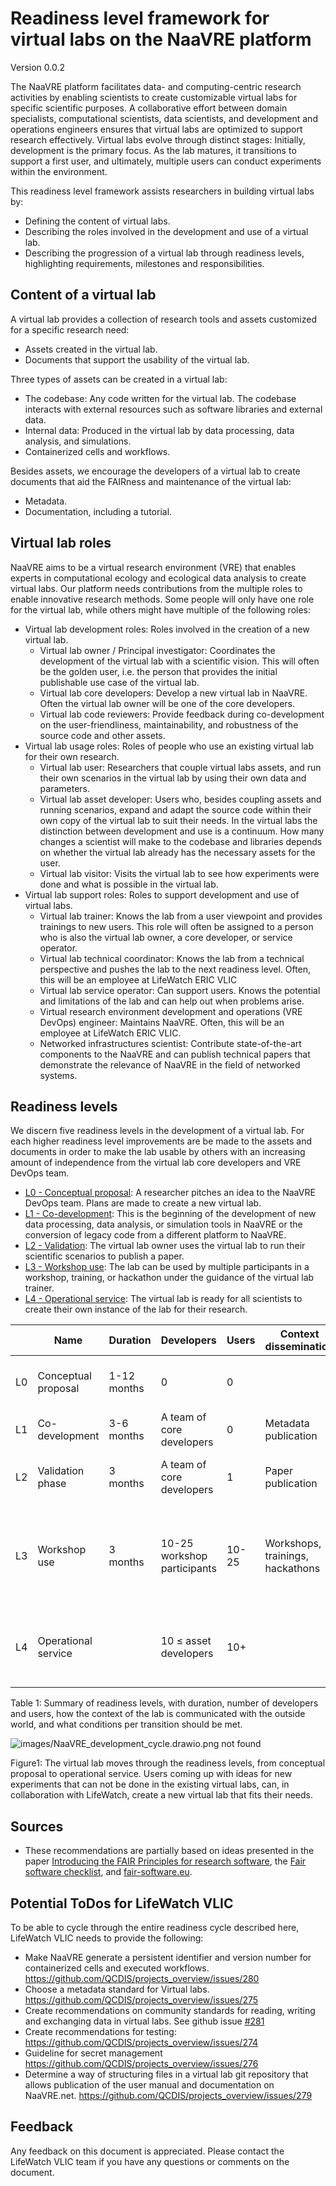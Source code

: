 # Readiness level framework for virtual labs on the NaaVRE platform

Version 0.0.2

The NaaVRE platform facilitates data- and computing-centric research activities by enabling scientists to create customizable virtual labs for specific scientific purposes.
A collaborative effort between domain specialists,  computational scientists, data scientists, and development and operations engineers
ensures that virtual labs are optimized to support research effectively.
Virtual labs evolve through distinct stages: Initially, development is the primary focus. As the lab matures,
it transitions to support a first user, and ultimately, multiple users can conduct experiments within the environment.

This readiness level framework assists researchers in building virtual labs by:
* Defining the content of virtual labs.
* Describing the roles involved in the development and use of a virtual lab.
* Describing the progression of a virtual lab through readiness levels, highlighting requirements, milestones and responsibilities.

## Content of a virtual lab
A virtual lab provides a collection of research tools and assets customized for a specific research need:

* Assets created in the virtual lab.
* Documents that support the usability of the virtual lab.

Three types of assets can be created in a virtual lab:

* The codebase: Any code written for the virtual lab. The codebase interacts with external resources such as software libraries and external data.
* Internal data: Produced in the virtual lab by data processing, data analysis, and simulations.
* Containerized cells and workflows.

Besides assets, we encourage the developers of a virtual lab to create documents that aid the FAIRness and maintenance of the virtual lab:
* Metadata.
* Documentation, including a tutorial.

## Virtual lab roles
NaaVRE aims to be a virtual research environment (VRE) that enables experts in computational ecology and ecological data analysis
to create virtual labs.
Our platform needs contributions from the multiple roles to enable innovative research methods. Some people will only have
one role for the virtual lab, while others might have multiple of the following roles:

* Virtual lab development roles: Roles involved in the creation of a new virtual lab.
  * Virtual lab owner / Principal investigator: Coordinates the development of the virtual lab with a scientific vision.
  This will often be the golden user, i.e. the person that provides the initial publishable use case of the virtual lab.
  * Virtual lab core developers: Develop a new virtual lab in NaaVRE. Often the virtual lab owner will be one of the core developers.
  * Virtual lab code reviewers: Provide feedback during co-development on the user-friendliness, maintainability, and robustness of the
  source code and other assets.
* Virtual lab usage roles: Roles of people who use an existing virtual lab for their own research.
  * Virtual lab user: Researchers that couple virtual labs assets, and run their own scenarios in the virtual lab by using their own data and parameters.
  * Virtual lab asset developer: Users who, besides coupling assets and running scenarios, expand and adapt the source code
  within their own copy of the virtual lab to suit their needs. In the virtual labs the distinction between development
  and use is a continuum. How many changes a scientist will make to the codebase and libraries depends on whether the virtual lab already has the necessary assets for the user.
  * Virtual lab visitor: Visits the virtual lab to see how experiments were done and what is possible in the virtual lab.
* Virtual lab support roles: Roles to support development and use of virtual labs.
  * Virtual lab trainer: Knows the lab from a user viewpoint and provides trainings to new users. This role will often be assigned to a person who is also the virtual lab owner, a core developer, or service operator.
  * Virtual lab technical coordinator: Knows the lab from a technical perspective and pushes the lab to the next readiness level. Often, this will be an employee at LifeWatch ERIC VLIC
  * Virtual lab service operator: Can support users. Knows the potential and limitations of the lab and can help out when problems arise.
  * Virtual research environment development and operations (VRE DevOps) engineer: Maintains NaaVRE. Often, this will be an employee at LifeWatch ERIC VLIC.
  * Networked infrastructures scientist: Contribute state-of-the-art components to the NaaVRE and can publish technical papers
  that demonstrate the relevance of NaaVRE in the field of networked systems.

## Readiness levels
We discern five readiness levels in the development of a virtual lab.
For each higher readiness level improvements are be made to the assets and documents in order to make the lab usable by others
with an increasing amount of independence from the virtual lab core developers and VRE DevOps team.

* [L0 - Conceptual proposal](readiness_levels/L0_conceptual_proposal): A researcher pitches an idea to the NaaVRE DevOps team. Plans are made to create a new virtual lab.
* [L1 - Co-development](readiness_levels/L1_co-development): This is the beginning of the development of new data processing, data analysis, or simulation tools in NaaVRE or the conversion of legacy code from a different platform to NaaVRE.
* [L2 - Validation](readiness_levels/L2_validation_phase): The virtual lab owner uses the virtual lab to run their scientific scenarios to publish a paper.
* [L3 - Workshop use](readiness_levels/L3_workshop_use): The lab can be used by multiple participants in a workshop, training, or hackathon under the guidance of the virtual lab trainer.
* [L4 - Operational service](readiness_levels/L4_operational_service): The virtual lab is ready for all scientists to create their own instance of the lab for their research.

|    | Name                | Duration    | Developers                  | Users | Context dissemination            | Entering condition                                                     | Exit condition                                                                     |
|----|---------------------|-------------|-----------------------------|-------|----------------------------------|------------------------------------------------------------------------|------------------------------------------------------------------------------------|
| L0 | Conceptual proposal | 1-12 months | 0                           | 0     |                                  | A good idea & Available resources.                                     | Set up a concrete lab on the platform.                                             |
| L1 | Co-development      | 3-6 months  | A team of core developers   | 0     | Metadata publication             | A lab & a core development team.                                       | A lab ready for scientific experiments.                                            |
| L2 | Validation phase    | 3 months    | A team of core developers   | 1     | Paper publication                | A lab ready for writing a scientific paper.                            | One or two papers submitted to publication.                                        |
| L3 | Workshop use        | 3 months    | 10-25 workshop participants | 10-25 | Workshops, trainings, hackathons | A working lab with documentation and training material.                | The lab has been tested in workshops / hackathons, and has an emerging  community. |
| L4 | Operational service |             | 10 ≤ asset developers       | 10+   |                                  | The lab is operational, and can be managed on research infrastructure. |                                                                                    |

Table 1: Summary of readiness levels, with duration, number of developers and users,
how the context of the lab is communicated with the outside world, and what conditions per transition should be met.

![ images/NaaVRE_development_cycle.drawio.png not found](images/NaaVRE_development_cycle.drawio.png)

Figure1: The virtual lab moves through the readiness levels, from conceptual proposal to operational service.
Users coming up with ideas for new experiments that can not be done in the existing virtual labs,
can, in collaboration with LifeWatch, create a new virtual lab that fits their needs.

## Sources
* These recommendations are partially based on ideas presented in the paper [Introducing the FAIR Principles for research software](https://www.nature.com/articles/s41597-022-01710-x), the [Fair software checklist](https://fairsoftwarechecklist.net/v0.2/), and [fair-software.eu](https://fair-software.eu/recommendations/license).

## Potential ToDos for LifeWatch VLIC
To be able to cycle through the entire readiness cycle described here, LifeWatch VLIC needs to provide the following:

* Make NaaVRE generate a persistent identifier and version number for containerized cells and executed workflows. https://github.com/QCDIS/projects_overview/issues/280
* Choose a metadata standard for Virtual labs.  https://github.com/QCDIS/projects_overview/issues/275
* Create recommendations on community standards for reading, writing and exchanging data in virtual labs. See github issue [#281](https://github.com/QCDIS/projects_overview/issues/281)
* Create recommendations for testing: https://github.com/QCDIS/projects_overview/issues/274
* Guideline for secret management https://github.com/QCDIS/projects_overview/issues/276
* Determine a way of structuring files in a virtual lab git repository that allows publication of the user manual and documentation on NaaVRE.net.  https://github.com/QCDIS/projects_overview/issues/279

## Feedback
Any feedback on this document is appreciated. Please contact the LifeWatch VLIC team if you have any questions or comments on the document.